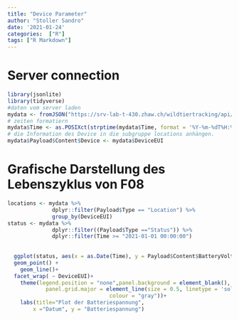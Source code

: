 ```yaml
---
title: "Device Parameter"
author: "Stoller Sandro"
date: '2021-01-24'
categories:  ["R"]
tags: ["R Markdown"]
---
```


# Server connection
```r
library(jsonlite)
library(tidyverse)
#daten vom server laden
mydata <- fromJSON("https://srv-lab-t-430.zhaw.ch/wildtiertracking/api/parsed-data/json") 
# zeiten formatiern
mydata$Time <- as.POSIXct(strptime(mydata$Time, format = '%Y-%m-%dT%H:%M:%S'), format = '%Y-%m-%dT%H:%M:%S')
# die Information des Device in die subgruppe locations anhängen.
mydata$Payload$Content$Device <- mydata$DeviceEUI
```

# Grafische Darstellung des Lebenszyklus von F08
```r
locations <- mydata %>%  
              dplyr::filter(Payload$Type == "Location") %>%
              group_by(DeviceEUI) 
status <- mydata %>% 
              dplyr::filter((Payload$Type =="Status")) %>%
              dplyr::filter(Time >= "2021-01-01 00:00:00")
    
  
  ggplot(status, aes(x = as.Date(Time), y = Payload$Content$BatteryVoltage, colour = DeviceEUI)) +
  geom_point() +
    geom_line()+
  facet_wrap( ~ DeviceEUI)+
    theme(legend.position = "none",panel.background = element_blank(),
            panel.grid.major = element_line(size = 0.5, linetype = 'solid',
                                colour = "gray"))+
    labs(title="Plot der Batteriespannung",
        x ="Datum", y = "Batteriespannung")

  
```

